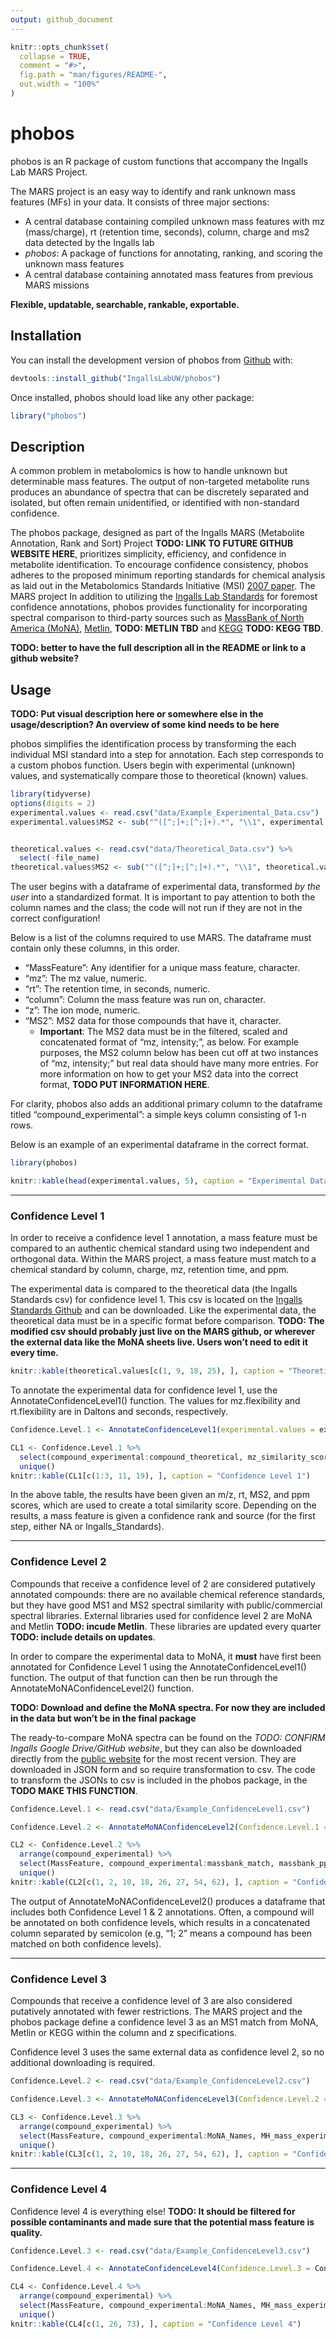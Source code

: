 ```yaml
---
output: github_document
---
```


<!-- README.md is generated from README.Rmd. Please edit that file -->

```r
knitr::opts_chunk$set(
  collapse = TRUE,
  comment = "#>",
  fig.path = "man/figures/README-",
  out.width = "100%"
)
```

# phobos

<!-- badges: start -->
<!-- badges: end -->

phobos is an R package of custom functions that accompany the Ingalls Lab MARS Project.

The MARS project is an easy way to identify and rank unknown mass features (MFs) in your data. It consists of three major sections: 

- A central database containing compiled unknown mass features with mz (mass/charge), rt (retention time, seconds), column, charge and ms2 data detected by the Ingalls lab 
- *phobos*: A package of functions for annotating, ranking, and scoring the unknown mass features
- A central database containing annotated mass features from previous MARS missions

**Flexible, updatable, searchable, rankable, exportable.**


## Installation

You can install the development version of phobos from [Github](https://github.com) with:

``` r
devtools::install_github("IngallsLabUW/phobos")
```

Once installed, phobos should load like any other package:

``` r
library("phobos")
```

## Description

A common problem in metabolomics is how to handle unknown but determinable mass features. The output of non-targeted metabolite runs produces an abundance of spectra that can be discretely separated and isolated, but often remain unidentified, or identified with non-standard confidence. 

The phobos package, designed as part of the Ingalls MARS (Metabolite Annotation, Rank and Sort) Project **TODO: LINK TO FUTURE GITHUB WEBSITE HERE**, prioritizes simplicity, efficiency, and confidence in metabolite identification. To encourage confidence consistency, phobos adheres to the proposed minimum reporting standards for chemical analysis as laid out in the Metabolomics Standards Initiative (MSI) [2007 paper](https://www.ncbi.nlm.nih.gov/pmc/articles/PMC3772505/pdf/nihms504189.pdf). The MARS project  In addition to utilizing the [Ingalls Lab Standards](https://github.com/IngallsLabUW/Ingalls_Standards) for foremost confidence annotations, phobos provides functionality for incorporating spectral comparison to third-party sources such as [MassBank of North America (MoNA)](https://mona.fiehnlab.ucdavis.edu/), [Metlin](https://metlin.scripps.edu/landing_page.php?pgcontent=mainPage), **TODO: METLIN TBD** and [KEGG](https://www.genome.jp/kegg/) **TODO: KEGG TBD**.

**TODO: better to have the full description all in the README or link to a github website?**

## Usage

**TODO: Put visual description here or somewhere else in the usage/description? An overview of some kind needs to be here**

phobos simplifies the identification process by transforming the each individual MSI standard into a step for annotation. Each step corresponds to a custom phobos function. Users begin with experimental (unknown) values, and systematically compare those to theoretical (known) values. 

```r
library(tidyverse)
options(digits = 2)
experimental.values <- read.csv("data/Example_Experimental_Data.csv") 
experimental.values$MS2 <- sub("^([^;]+;[^;]+).*", "\\1", experimental.values$MS2)


theoretical.values <- read.csv("data/Theoretical_Data.csv") %>%
  select(-file_name)
theoretical.values$MS2 <- sub("^([^;]+;[^;]+).*", "\\1", theoretical.values$MS2)
```

The user begins with a dataframe of experimental data, transformed *by the user* into a standardized format. It is important to pay attention to both the column names and the class; the code will not run if they are not in the correct configuration!

Below is a list of the columns required to use MARS. The dataframe must contain only these columns, in this order.

- "MassFeature": Any identifier for a unique mass feature, character. 
- "mz": The mz value, numeric. 
- "rt": The retention time, in seconds, numeric. 
- "column": Column the mass feature was run on, character. 
- "z": The ion mode, numeric. 
- "MS2": MS2 data for those compounds that have it, character. 
  - **Important**: The MS2 data must be in the filtered, scaled and concatenated format of "mz, intensity;", as below. For example purposes, the MS2 column below has been cut off at two instances of "mz, intensity;" but real data should have many more entries. For more information on how to get your MS2 data into the correct format, **TODO PUT INFORMATION HERE**.
  
For clarity, phobos also adds an additional primary column to the dataframe titled "compound_experimental": a simple keys column consisting of 1-n rows.

Below is an example of an experimental dataframe in the correct format.
```r
library(phobos)

knitr::kable(head(experimental.values, 5), caption = "Experimental Data")
```

---

### Confidence Level 1

In order to receive a confidence level 1 annotation, a mass feature must be compared to an authentic chemical standard using two independent and orthogonal data. Within the MARS project, a mass feature must match to a chemical standard by column, charge, mz, retention time, and ppm. 

The experimental data is compared to the theoretical data (the Ingalls Standards csv) for confidence level 1. This csv is located on the [Ingalls Standards Github](https://github.com/IngallsLabUW/Ingalls_Standards/blob/master/Ingalls_Lab_Standards_NEW.csv) and can be downloaded. Like the experimental data, the theoretical data must be in a specific format before comparison. **TODO: The modified csv should probably just live on the MARS github, or wherever the external data like the MoNA sheets live. Users won't need to edit it every time.**

```r
knitr::kable(theoretical.values[c(1, 9, 18, 25), ], caption = "Theoretical Data")
```


To annotate the experimental data for confidence level 1, use the AnnotateConfidenceLevel1() function. The values for mz.flexibility and
rt.flexibility are in Daltons and seconds, respectively.

```r
Confidence.Level.1 <- AnnotateConfidenceLevel1(experimental.values = experimental.values, theoretical.values = theoretical.values, mz.flexibility = 0.02, rt.flexibility = 30)
```


```r
CL1 <- Confidence.Level.1 %>%
  select(compound_experimental:compound_theoretical, mz_similarity_score1:confidence_source) %>%
  unique()
knitr::kable(CL1[c(1:3, 11, 19), ], caption = "Confidence Level 1")
```

In the above table, the results have been given an m/z, rt, MS2, and ppm scores, which are used to create a total similarity score. Depending on the results, a mass feature is given a confidence rank and source (for the first step, either NA or Ingalls_Standards).

---

### Confidence Level 2

Compounds that receive a confidence level of 2 are considered putatively annotated compounds: there are no available chemical reference standards, but they have good MS1 and MS2 spectral similarity with public/commercial spectral libraries. External libraries used for confidence level 2 are MoNA and Metlin **TODO: incude Metlin**. These libraries are updated every quarter **TODO: include details on updates**.

In order to compare the experimental data to MoNA, it **must** have first been annotated for Confidence Level 1 using the AnnotateConfidenceLevel1() function. The output of that function can then be run through the AnnotateMoNAConfidenceLevel2() function.

**TODO: Download and define the MoNA spectra. For now they are included in the data but won't be in the final package**

The ready-to-compare MoNA spectra can be found on the *TODO: CONFIRM  Ingalls Google Drive/GitHub website*, but they can also be downloaded directly from the [public website](https://mona.fiehnlab.ucdavis.edu/downloads) for the most recent version. They are downloaded in JSON form and so require transformation to csv. The code to transform the JSONs to csv is included in the phobos package, in the **TODO MAKE THIS FUNCTION**.

```r
Confidence.Level.1 <- read.csv("data/Example_ConfidenceLevel1.csv")
```

```r
Confidence.Level.2 <- AnnotateMoNAConfidenceLevel2(Confidence.Level.1 = Confidence.Level.1, mz.flexibility = 0.02, rt.flexibility = 30)
```

```r
CL2 <- Confidence.Level.2 %>%
  arrange(compound_experimental) %>%
  select(MassFeature, compound_experimental:massbank_match, massbank_ppm, massbank_cosine_similarity, confidence_rank, confidence_source) %>%
  unique()
knitr::kable(CL2[c(1, 2, 10, 18, 26, 27, 54, 62), ], caption = "Confidence Level 2")
```

The output of AnnotateMoNAConfidenceLevel2() produces a dataframe that includes both Confidence Level 1 & 2 annotations. Often, a compound will be annotated on both confidence levels, which results in a concatenated column separated by semicolon (e.g, "1; 2" means a compound has been matched on both confidence levels).

---

### Confidence Level 3

Compounds that receive a confidence level of 3 are also considered putatively annotated with fewer restrictions. The MARS project and the phobos package define a confidence level 3 as an MS1 match from MoNA, Metlin or KEGG within the column and z specifications.

Confidence level 3 uses the same external data as confidence level 2, so no additional downloading is required. 

```r
Confidence.Level.2 <- read.csv("data/Example_ConfidenceLevel2.csv")
```

```r
Confidence.Level.3 <- AnnotateMoNAConfidenceLevel3(Confidence.Level.2 = Confidence.Level.2, mz.flexibility = 0.02)
```

```r
CL3 <- Confidence.Level.3 %>%
  arrange(compound_experimental) %>%
  select(MassFeature, compound_experimental:MoNA_Names, MH_mass_experimental, MH_mass_MoNA, mz_similarity_score3:confidence_source) %>%
  unique()
knitr::kable(CL3[c(1, 2, 10, 18, 26, 27, 54, 62), ], caption = "Confidence Level 3")
```

---

### Confidence Level 4

Confidence level 4 is everything else! **TODO: It should be filtered for possible contaminants and made sure that the potential mass feature is quality.**

```r
Confidence.Level.3 <- read.csv("data/Example_ConfidenceLevel3.csv")
```

```r
Confidence.Level.4 <- AnnotateConfidenceLevel4(Confidence.Level.3 = Confidence.Level.3)
```

```r
CL4 <- Confidence.Level.4 %>%
  arrange(compound_experimental) %>%
  select(MassFeature, compound_experimental:MoNA_Names, MH_mass_experimental, MH_mass_MoNA, mz_similarity_score3:confidence_source) %>%
  unique()
knitr::kable(CL4[c(1, 26, 73), ], caption = "Confidence Level 4")
```

